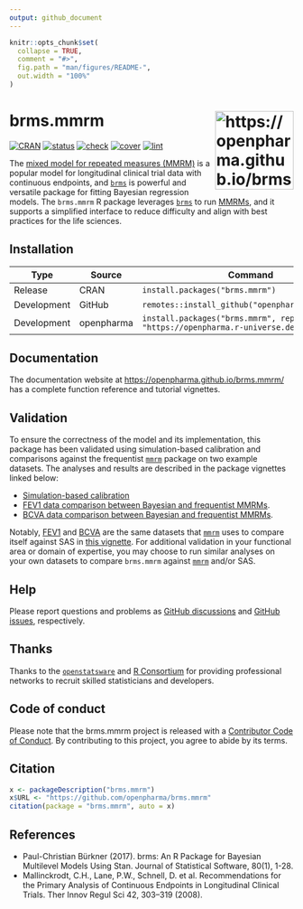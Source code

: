 ```yaml
---
output: github_document
---
```


```r
knitr::opts_chunk$set(
  collapse = TRUE,
  comment = "#>",
  fig.path = "man/figures/README-",
  out.width = "100%"
)
```

# brms.mmrm <img src="man/figures/logo.svg" align="right" height="139" alt="https://openpharma.github.io/brms.mmrm/" />

[![CRAN](https://www.r-pkg.org/badges/version/brms.mmrm)](https://CRAN.R-project.org/package=brms.mmrm)
[![status](https://www.repostatus.org/badges/latest/active.svg)](https://www.repostatus.org/#active)
[![check](https://github.com/openpharma/brms.mmrm/workflows/check/badge.svg)](https://github.com/openpharma/brms.mmrm/actions?query=workflow%3Acheck)
[![cover](https://github.com/openpharma/brms.mmrm/workflows/cover/badge.svg)](https://github.com/openpharma/brms.mmrm/actions?query=workflow%3Acover)
[![lint](https://github.com/openpharma/brms.mmrm/workflows/lint/badge.svg)](https://github.com/openpharma/brms.mmrm/actions?query=workflow%3Alint)

The [mixed model for repeated measures (MMRM)](https://link.springer.com/article/10.1177/009286150804200402) is a popular model for longitudinal clinical trial data with continuous endpoints, and [`brms`](https://paul-buerkner.github.io/brms/) is powerful and versatile package for fitting Bayesian regression models. The `brms.mmrm` R package leverages [`brms`](https://paul-buerkner.github.io/brms/) to run [MMRMs](https://link.springer.com/article/10.1177/009286150804200402), and it supports a simplified interface to reduce difficulty and align with best practices for the life sciences.

## Installation

Type | Source | Command
---|---|---
Release | CRAN | `install.packages("brms.mmrm")`
Development | GitHub | `remotes::install_github("openpharma/brms.mmrm")`
Development | openpharma | `install.packages("brms.mmrm", repos = "https://openpharma.r-universe.dev")`

## Documentation

The documentation website at <https://openpharma.github.io/brms.mmrm/> has a complete function reference and tutorial vignettes.

## Validation

To ensure the correctness of the model and its implementation, this package has been validated using simulation-based calibration and comparisons against the frequentist [`mmrm`](https://openpharma.github.io/mmrm/latest-tag/) package on two example datasets. The analyses and results are described in the package vignettes linked below:

* [Simulation-based calibration](https://openpharma.github.io/brms.mmrm/articles/sbc.html)
* [FEV1 data comparison between Bayesian and frequentist MMRMs](https://openpharma.github.io/brms.mmrm/articles/fev1.html).
* [BCVA data comparison between Bayesian and frequentist MMRMs](https://openpharma.github.io/brms.mmrm/articles/bcva.html).

Notably, [FEV1](https://openpharma.github.io/mmrm/latest-tag/reference/fev_data.html) and [BCVA](https://openpharma.github.io/mmrm/latest-tag/reference/bcva_data.html) are the same datasets that [`mmrm`](https://openpharma.github.io/mmrm/latest-tag/) uses to compare itself against SAS in [this vignette](https://openpharma.github.io/mmrm/latest-tag/articles/mmrm_review_methods.html). For additional validation in your functional area or domain of expertise, you may choose to run similar analyses on your own datasets to compare `brms.mmrm` against [`mmrm`](https://openpharma.github.io/mmrm/latest-tag/) and/or SAS.

## Help

Please report questions and problems as [GitHub discussions](https://github.com/openpharma/brms.mmrm) and [GitHub issues](https://github.com/openpharma/brms.mmrm), respectively.

## Thanks

Thanks to the [`openstatsware`](https://www.openstatsware.org/) and [R Consortium](https://www.r-consortium.org/) for providing professional networks to recruit skilled statisticians and developers.

## Code of conduct

Please note that the brms.mmrm project is released with a [Contributor Code of Conduct](https://contributor-covenant.org/version/2/1/CODE_OF_CONDUCT.html). By contributing to this project, you agree to abide by its terms.

## Citation

```r
x <- packageDescription("brms.mmrm")
x$URL <- "https://github.com/openpharma/brms.mmrm"
citation(package = "brms.mmrm", auto = x)
```

## References

* Paul-Christian Bürkner (2017). brms: An R Package for Bayesian
  Multilevel Models Using Stan.
  Journal of Statistical Software, 80(1), 1-28.
* Mallinckrodt, C.H., Lane, P.W., Schnell, D. et al.
  Recommendations for the Primary Analysis of Continuous Endpoints
  in Longitudinal Clinical Trials.
  Ther Innov Regul Sci 42, 303–319 (2008).
